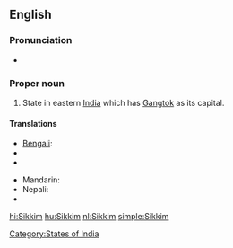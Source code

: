 ==English==

===Pronunciation===
*{{IPA|/ˈsik.im/}}

===Proper noun===
{{en-proper noun}}

# State in eastern [[India]] which has [[Gangtok]] as its capital.
{{rft|fragment=Sikkim}}

====Translations====
{{trans-top|state in eastern India which has Gangtok as its capital}}
* [[Bengali]]: {{t|bn|সিক্কিম|sc=Beng}}
* {{trreq|Dzongkha}}
* {{trreq|Hindi}}
{{trans-mid}}
* Mandarin: {{t|cmn|錫金|tr=Xī​jīn​|sc=Hani}}
* Nepali: {{t+|ne|सिक्किम|sc=Deva|xs=Nepali}}
* {{trreq|Tibetan}}
{{trans-bottom}}

[[Category:States of India]]

[[hi:Sikkim]]
[[hu:Sikkim]]
[[nl:Sikkim]]
[[simple:Sikkim]]